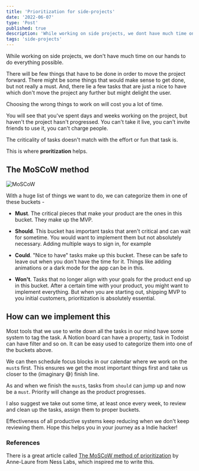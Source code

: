 ```yaml
---
title: 'Prioritization for side-projects'
date: '2022-06-07'
type: 'Post'
published: true
description: 'While working on side projects, we dont have much time on our hands to do everything possible. Few things that have to be done in order to move the project forward have to be prioritized. This is a framework.'
tags: 'side-projects'
---
```


While working on side projects, we don't have much time on our hands to do everything possible.

There will be few things that have to be done in order to move the project forward. There might be some things that would make sense to get done, but not really a must. And, there lie a few tasks that are just a nice to have which don't move the project any further but might delight the user.

Choosing the wrong things to work on will cost you a lot of time.

You will see that you've spent days and weeks working on the project, but haven't the project hasn't progressed. You can't take it live, you can't invite friends to use it, you can't charge people.

The criticality of tasks doesn't match with the effort or fun that task is.

This is where **proritization** helps.

## The MoSCoW method

![MoSCoW](moscow.jpg)

With a huge list of things we want to do, we can categorize them in one of these buckets -

- **Must**. The critical pieces that make your product are the ones in this bucket. They make up the MVP.

- **Should**. This bucket has important tasks that aren't critical and can wait for sometime. You would want to implement them but not absolutely necessary. Adding multiple ways to sign in, for example

- **Could**. "Nice to have" tasks make up this bucket. These can be safe to leave out when you don't have the time for it. Things like adding animations or a dark mode for the app can be in this.

- **Won't**. Tasks that no longer align with your goals for the product end up in this bucket.
  After a certain time with your product, you might want to implement everything. But when you are starting out, shipping MVP to you initial customers, prioritization is absolutely essential.

## How can we implement this

Most tools that we use to write down all the tasks in our mind have some system to tag the task. A Notion board can have a property, task in Todoist can have filter and so on. It can be easy used to categorize them into one of the buckets above.

We can then schedule focus blocks in our calendar where we work on the `must`s first. This ensures we get the most important things first and take us closer to the (imaginary 😅) finish line.

As and when we finish the `must`s, tasks from `should` can jump up and now be a `must`. Priority will change as the product progresses.

I also suggest we take out some time, at least once every week, to review and clean up the tasks, assign them to proper buckets.

Effectiveness of all productive systems keep reducing when we don't keep reviewing them.
Hope this helps you in your journey as a Indie hacker!

### References

There is a great article called [The MoSCoW method of prioritization](https://nesslabs.com/moscow-method) by Anne-Laure from Ness Labs, which inspired me to write this.
